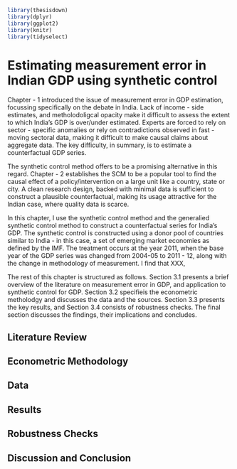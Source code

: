 ```r
library(thesisdown)
library(dplyr)
library(ggplot2)
library(knitr)
library(tidyselect)
```

# Estimating measurement error in Indian GDP using synthetic control

Chapter - 1 introduced the issue of measurement error in GDP estimation, focussing specifically on the debate in India. Lack of income - side estimates, and metholodoligcal opacity make it difficult to assess the extent to which India's GDP is over/under estimated. Experts are forced to rely on sector - specific anomalies or rely on contradictions observed in fast - moving sectoral data, making it difficult to make causal claims about aggregate data. The key difficulty, in summary, is to estimate a counterfactual GDP series.
\linebreak

The synthetic control method offers to be a promising alternative in this regard. Chapter - 2 establishes the SCM to be a popular tool to find the causal effect of a policy/intervention on a large unit like a country, state or city. A clean research design, backed with minimal data is sufficient to construct a plausible counterfactual, making its usage attractive for the Indian case, where quality data is scarce. 
\linebreak

In this chapter, I use the synthetic control method and the generalied synthetic control method to construct a counterfactual series for India's GDP. The synthetic control is constructed using a donor pool of countries similar to India - in this case, a set of emerging market economies as defined by the IMF. The treatment occurs at the year 2011, when the base year of the GDP series was changed from 2004-05 to 2011 - 12, along with the change in methodology of measurement. I find that XXX,
\linebreak

The rest of this chapter is structured as follows. Section 3.1 presents a brief overview of the literature on measurement error in GDP, and application to synthetic control for GDP. Section 3.2 specifieis the econometric metholodgy and discusses the data and the sources. Section 3.3 presents the key results, and Section 3.4 consists of robustness checks. The final section discusses the findings, their implications and concludes.

## Literature Review

## Econometric Methodology

## Data

## Results

## Robustness Checks

## Discussion and Conclusion



